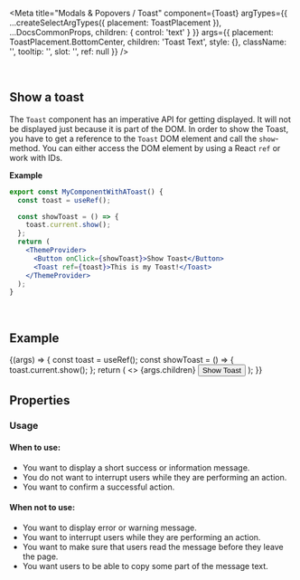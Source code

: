 
<Meta
  title="Modals & Popovers / Toast"
  component={Toast}
  argTypes={{
    ...createSelectArgTypes({ placement: ToastPlacement }),
    ...DocsCommonProps,
    children: { control: 'text' }
  }}
  args={{
    placement: ToastPlacement.BottomCenter,
    children: 'Toast Text',
    style: {},
    className: '',
    tooltip: '',
    slot: '',
    ref: null
  }}
/>

<DocsHeader />
<br />

## Show a toast

The `Toast` component has an imperative API for getting displayed. It will not be displayed just because it is part of the DOM.
In order to show the Toast, you have to get a reference to the `Toast` DOM element and call the `show`-method.
You can either access the DOM element by using a React `ref` or work with IDs.

**Example**

```jsx
export const MyComponentWithAToast() {
  const toast = useRef();

  const showToast = () => {
    toast.current.show();
  };
  return (
    <ThemeProvider>
      <Button onClick={showToast}>Show Toast</Button>
      <Toast ref={toast}>This is my Toast!</Toast>
    </ThemeProvider>
  );
}
```

<br />

## Example

<Canvas>
  <Story name="Default">
    {(args) => {
      const toast = useRef();
      const showToast = () => {
        toast.current.show();
      };
      return (
        <>
          <Toast ref={toast} duration={args.duration} placement={args.placement}>
            {args.children}
          </Toast>
          <Button onClick={showToast}>Show Toast</Button>
        </>
      );
    }}
  </Story>
</Canvas>

## Properties

<ArgsTable story="." />
<div style={{ fontFamily: 'var(--sapFontFamily)', fontSize: 'var(--sapFontSize)', color: 'var(--sapTextColor)' }}>
  <h3>Usage</h3>
  <h4>When to use:</h4>
  <ul>
    <li>You want to display a short success or information message.</li>
    <li>You do not want to interrupt users while they are performing an action.</li>
    <li>You want to confirm a successful action.</li>
  </ul>
  <h4>When not to use:</h4>
  <ul>
    <li>You want to display error or warning message.</li>
    <li>You want to interrupt users while they are performing an action.</li>
    <li>You want to make sure that users read the message before they leave the page.</li>
    <li>You want users to be able to copy some part of the message text.</li>
  </ul>
</div>
